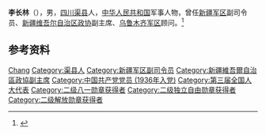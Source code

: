 {{Otheruses|other=名为李长林的其他人物|达米宣教会}}

'''李长林'''（{{bd|1917年||1999年}}），男，[[四川|四川]][[渠县|渠县]]人，[[中华人民共和国|中华人民共和国]]军事人物，曾任[[新疆军区|新疆军区]]副司令员、[[新疆维吾尔自治区政协|新疆维吾尔自治区政协]]副主席、[[乌鲁木齐军区|乌鲁木齐军区]]顾问。<ref>{{Cite book|title=中华人民共和国职官志|author=何虎生, 李耀东, 向常福主编|publisher=中国社会出版社|year=2003|isbn=9787800883934|location=北京|pages=}}</ref>

== 参考资料 ==
{{reflist}}

{{Authority control}}
{{DEFAULTSORT:Li changlin}}
[[Category:李姓|Chang]]
[[Category:渠县人|Category:渠县人]]
[[Category:新疆军区副司令员|Category:新疆军区副司令员]]
[[Category:新疆維吾爾自治區政協副主席|Category:新疆維吾爾自治區政協副主席]]
[[Category:中国共产党党员_(1936年入党)|Category:中国共产党党员 (1936年入党)]]
[[Category:第三届全国人大代表|Category:第三届全国人大代表]]
[[Category:二级八一勋章获得者|Category:二级八一勋章获得者]]
[[Category:二级独立自由勋章获得者|Category:二级独立自由勋章获得者]]
[[Category:二级解放勋章获得者|Category:二级解放勋章获得者]]
{{中国军事人物小作品}}